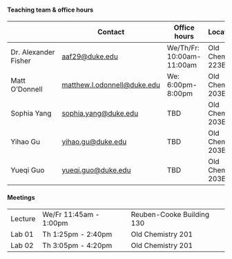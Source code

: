 #### Teaching team & office hours

|                      | Contact                                                     | Office hours         | Location              |
|------------------|------------------|------------------|------------------|
| Dr. Alexander Fisher | [aaf29\@duke.edu](aaf29@duke.edu)                           | We/Th/Fr: 10:00am-11:00am | Old Chem 223B         |
| Matt O'Donnell       | [matthew.l.odonnell\@duke.edu](matthew.l.odonnell@duke.edu) | We: 6:00pm-8:00pm      | Old Chem 203B         |
| Sophia Yang            | [sophia.yang@duke.edu](sophia.yang@duke.edu)             | TBD      | Old Chem 203B         |
| Yihao Gu               | [yihao.gu@duke.edu](yihao.gu@duke.edu)                 | TBD     | Old Chem 203B         |
| Yueqi Guo          | [yueqi.guo@duke.edu](yueqi.guo@duke.edu)                 | TBD      | Old Chem 203B |

#### Meetings

|         |                     |                           |
|---------|---------------------|---------------------------|
| Lecture | We/Fr 11:45am - 1:00pm | Reuben-Cooke Building 130 |
| Lab 01  | Th 1:25pm - 2:40pm  | Old Chemistry 201               |
| Lab 02  | Th 3:05pm - 4:20pm  | Old Chemistry 201         |
